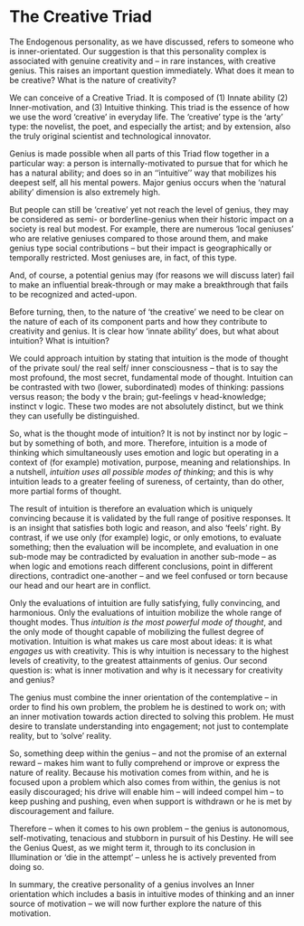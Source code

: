 # The Creative Triad


The Endogenous personality, as we have discussed, refers to someone who is inner-orientated. Our suggestion is that this personality complex is associated with genuine creativity and – in rare instances, with creative genius. This raises an important question immediately. What does it mean to be creative? What is the nature of creativity?

We can conceive of a Creative Triad. It is composed of (1) Innate ability (2) Inner-motivation, and (3) Intuitive thinking. This triad is the essence of how we use the word ‘creative’ in everyday life. The ‘creative’ type is the ‘arty’ type: the novelist, the poet, and especially the artist; and by extension, also the truly original scientist and technological innovator.

Genius is made possible when all parts of this Triad flow together in a particular way: a person is internally-motivated to pursue that for which he has a natural ability; and does so in an ‘‘intuitive’’ way that mobilizes his deepest self, all his mental powers. Major genius occurs when the ‘natural ability’ dimension is also extremely high.

But people can still be ‘creative’ yet not reach the level of genius, they may be considered as semi- or borderline-genius when their historic impact on a society is real but modest. For example, there are numerous ‘local geniuses’ who are relative geniuses compared to those around them, and make genius type social contributions – but their impact is geographically or temporally restricted. Most geniuses are, in fact, of this type.

And, of course, a potential genius may (for reasons we will discuss later) fail to make an influential break-through or may make a breakthrough that fails to be recognized and acted-upon.

Before turning, then, to the nature of ‘the creative’ we need to be clear on the nature of each of its component parts and how they contribute to creativity and genius. It is clear how ‘innate ability’ does, but what about intuition? What is intuition?

We could approach intuition by stating that intuition is the mode of thought of the private soul/ the real self/ inner consciousness – that is to say the most profound, the most secret, fundamental mode of thought. Intuition can be contrasted with two (lower, subordinated) modes of thinking: passions versus reason; the body v the brain; gut-feelings v head-knowledge; instinct v logic. These two modes are not absolutely distinct, but we think they can usefully be distinguished.

So, what is the thought mode of intuition? It is not by instinct nor by logic – but by something of both, and more. Therefore, intuition is a mode of thinking which simultaneously uses emotion and logic but operating in a context of (for example) motivation, purpose, meaning and relationships. In a nutshell, _intuition uses all possible modes of thinking_; and this is why intuition leads to a greater feeling of sureness, of certainty, than do other, more partial forms of thought.

The result of intuition is therefore an evaluation which is uniquely convincing because it is validated by the full range of positive responses. It is an insight that satisfies both logic and reason, and also ‘feels’ right. By contrast, if we use only (for example) logic, or only emotions, to evaluate something; then the evaluation will be incomplete, and evaluation in one sub-mode may be contradicted by evaluation in another sub-mode – as when logic and emotions reach different conclusions, point in different directions, contradict one-another – and we feel confused or torn because our head and our heart are in conflict.

Only the evaluations of intuition are fully satisfying, fully convincing, and harmonious. Only the evaluations of intuition mobilize the whole range of thought modes. Thus _intuition is the most powerful mode of thought_, and the only mode of thought capable of mobilizing the fullest degree of motivation. Intuition is what makes us care most about ideas: it is what _engages_ us with creativity. This is why intuition is necessary to the highest levels of creativity, to the greatest attainments of genius.
Our second question is: what is inner motivation and why is it necessary for creativity and genius?

The genius must combine the inner orientation of the contemplative – in order to find his own problem, the problem he is destined to work on; with an inner motivation towards action directed to solving this problem. He must desire to translate understanding into engagement; not just to contemplate reality, but to ‘solve’ reality.

So, something deep within the genius – and not the promise of an external reward – makes him want to fully comprehend or improve or express the nature of reality. Because his motivation comes from within, and he is focused upon a problem which also comes from within, the genius is not easily discouraged; his drive will enable him – will indeed compel him – to keep pushing and pushing, even when support is withdrawn or he is met by discouragement and failure.

Therefore – when it comes to his own problem – the genius is autonomous, self-motivating, tenacious and stubborn in pursuit of his Destiny. He will see the Genius Quest, as we might term it, through to its conclusion in Illumination or ‘die in the attempt’ – unless he is actively prevented from doing so.

In summary, the creative personality of a genius involves an Inner orientation which includes a basis in intuitive modes of thinking and an inner source of motivation – we will now further explore the nature of this motivation.
